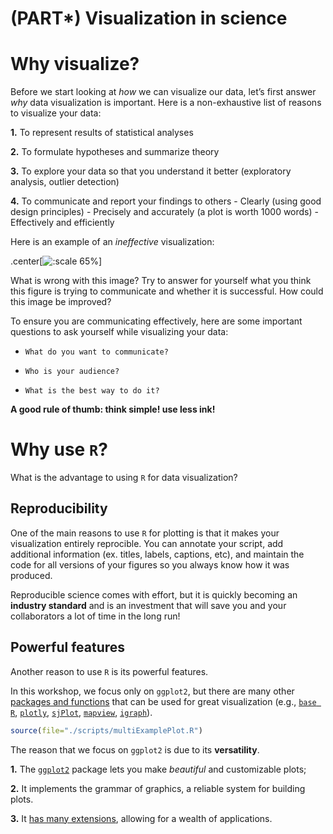 # (PART\*) Visualization in science {-}

# Why visualize?

Before we start looking at *how* we can visualize our data, let's first answer *why* data visualization is important. Here is a non-exhaustive list of reasons to visualize your data:

**1.** To represent results of statistical analyses 

**2.** To formulate hypotheses and summarize theory

**3.** To explore your data so that you understand it better (exploratory analysis, outlier detection)

**4.** To communicate and report your findings to others
  - Clearly (using good design principles)
  - Precisely and accurately (a plot is worth 1000 words)
  - Effectively and efficiently
  
  
Here is an example of an *ineffective* visualization:

.center[![:scale 65%](images/piechart3d.png)]

What is wrong with this image? Try to answer for yourself what you think this figure is trying to communicate and whether it is successful. How could this image be improved?

To ensure you are communicating effectively, here are some important questions to ask yourself while visualizing your data:

-     What do you want to communicate?
-     Who is your audience?
-     What is the best way to do it?

**A good rule of thumb: think simple! use less ink!**

# Why use `R`?

What is the advantage to using `R` for data visualization?

## Reproducibility

One of the main reasons to use  `R` for plotting is that it makes your visualization entirely reprocible. You can annotate your script, add additional information (ex. titles, labels, captions, etc), and maintain the code for all versions of your figures so you always know how it was produced. 

Reproducible science comes with effort, but it is quickly becoming an **industry standard** and is an investment that will save you and your collaborators a lot of time in the long run!

## Powerful features

Another reason to use `R` is its powerful features. 

In this workshop, we focus only on `ggplot2`, but there are many other [packages and functions](https://insileco.github.io/wiki/rgraphpkgs/) that can be used for great visualization (e.g., [`base R`](https://bookdown.org/rdpeng/exdata/the-base-plotting-system-1.html), [`plotly`](https://plot.ly/r/), [`sjPlot`](http://www.strengejacke.de/sjPlot/), [`mapview`](https://r-spatial.github.io/mapview/), [`igraph`](https://igraph.org/r/)).

```r
source(file="./scripts/multiExamplePlot.R")
```

The reason that we focus on `ggplot2` is due to its **versatility**.

**1.** The [`ggplot2`](https://ggplot2.tidyverse.org/) package lets you make *beautiful* and customizable plots;

**2.** It implements the grammar of graphics, a reliable system for building plots.

**3.** It [has many extensions](https://exts.ggplot2.tidyverse.org/gallery/), allowing for a wealth of applications.

